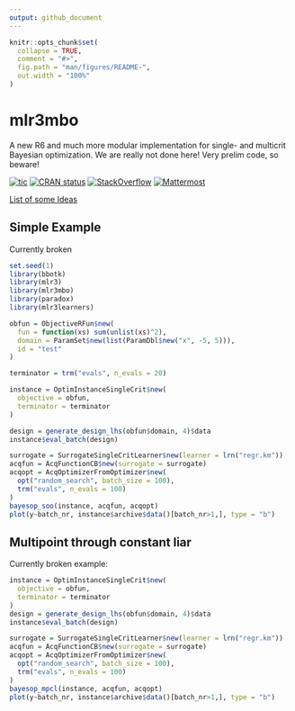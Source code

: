 ```yaml
---
output: github_document
---
```


<!-- README.md is generated from README.Rmd. Please edit that file -->

```r
knitr::opts_chunk$set(
  collapse = TRUE,
  comment = "#>",
  fig.path = "man/figures/README-",
  out.width = "100%"
)
```

# mlr3mbo

A new R6 and much more modular implementation for single- and multicrit Bayesian optimization.
We are really not done here! Very prelim code, so beware!

<!-- badges: start -->
[![tic](https://github.com/mlr-org/mlr3mbo/workflows/tic/badge.svg?branch=master)](https://github.com/mlr-org/mlr3mbo/actions)
[![CRAN status](https://www.r-pkg.org/badges/version/mlr3mbo)](https://cran.r-project.org/package=mlr3mbo)
[![StackOverflow](https://img.shields.io/badge/stackoverflow-mlr3-orange.svg)](https://stackoverflow.com/questions/tagged/mlr3)
[![Mattermost](https://img.shields.io/badge/chat-mattermost-orange.svg)](https://lmmisld-lmu-stats-slds.srv.mwn.de/mlr_invite/)
<!-- badges: end -->

[List of some Ideas](https://github.com/mb706/okmbo/tree/master/todo-files)

## Simple Example

Currently broken

```r
set.seed(1)
library(bbotk)
library(mlr3)
library(mlr3mbo)
library(paradox)
library(mlr3learners)

obfun = ObjectiveRFun$new(
  fun = function(xs) sum(unlist(xs)^2),
  domain = ParamSet$new(list(ParamDbl$new("x", -5, 5))),
  id = "test"
)

terminator = trm("evals", n_evals = 20)

instance = OptimInstanceSingleCrit$new(
  objective = obfun,
  terminator = terminator
)

design = generate_design_lhs(obfun$domain, 4)$data
instance$eval_batch(design)

surrogate = SurrogateSingleCritLearner$new(learner = lrn("regr.km"))
acqfun = AcqFunctionCB$new(surrogate = surrogate)
acqopt = AcqOptimizerFromOptimizer$new(
  opt("random_search", batch_size = 100),
  trm("evals", n_evals = 100)
)
bayesop_soo(instance, acqfun, acqopt)
plot(y~batch_nr, instance$archive$data()[batch_nr>1,], type = "b")
```

## Multipoint through constant liar

Currently broken example:
```r
instance = OptimInstanceSingleCrit$new(
  objective = obfun,
  terminator = terminator
)
design = generate_design_lhs(obfun$domain, 4)$data
instance$eval_batch(design)

surrogate = SurrogateSingleCritLearner$new(learner = lrn("regr.km"))
acqfun = AcqFunctionCB$new(surrogate = surrogate)
acqopt = AcqOptimizerFromOptimizer$new(
  opt("random_search", batch_size = 100),
  trm("evals", n_evals = 100)
)
bayesop_mpcl(instance, acqfun, acqopt)
plot(y~batch_nr, instance$archive$data()[batch_nr>1,], type = "b")
```
